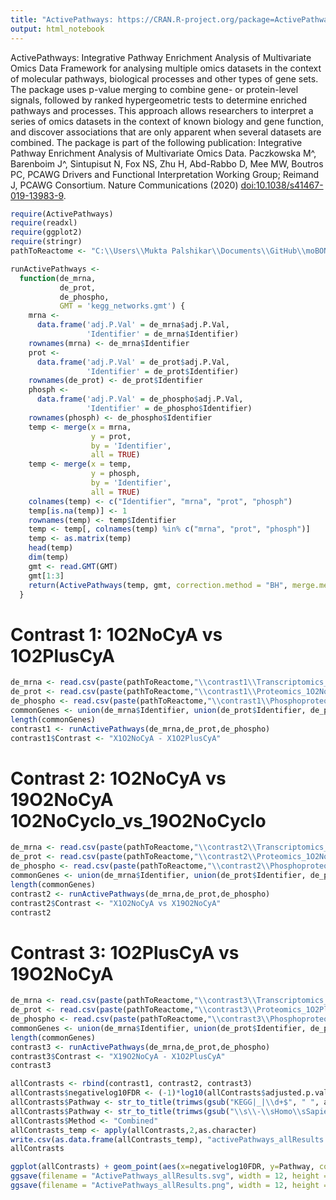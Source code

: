 ```yaml
---
title: "ActivePathways: https://CRAN.R-project.org/package=ActivePathways"
output: html_notebook
---
```


ActivePathways: Integrative Pathway Enrichment Analysis of Multivariate Omics Data
Framework for analysing multiple omics datasets in the context of molecular pathways, biological processes and other types of gene sets. The package uses p-value merging to combine gene- or protein-level signals, followed by ranked hypergeometric tests to determine enriched pathways and processes. This approach allows researchers to interpret a series of omics datasets in the context of known biology and gene function, and discover associations that are only apparent when several datasets are combined. The package is part of the following publication: Integrative Pathway Enrichment Analysis of Multivariate Omics Data. Paczkowska M^, Barenboim J^, Sintupisut N, Fox NS, Zhu H, Abd-Rabbo D, Mee MW, Boutros PC, PCAWG Drivers and Functional Interpretation Working Group; Reimand J, PCAWG Consortium. Nature Communications (2020) <doi:10.1038/s41467-019-13983-9>.

```r
require(ActivePathways)
require(readxl)
require(ggplot2)
require(stringr)
pathToReactome <- "C:\\Users\\Mukta Palshikar\\Documents\\GitHub\\moBONITA\\data\\paintomics\\" #"C:/Users/mpalshikar/Documents/moBONITA/data/paintomics"
```



```r
runActivePathways <-
  function(de_mrna,
           de_prot,
           de_phospho,
           GMT = 'kegg_networks.gmt') {
    mrna <-
      data.frame('adj.P.Val' = de_mrna$adj.P.Val,
                 'Identifier' = de_mrna$Identifier)
    rownames(mrna) <- de_mrna$Identifier
    prot <-
      data.frame('adj.P.Val' = de_prot$adj.P.Val,
                 'Identifier' = de_prot$Identifier)
    rownames(de_prot) <- de_prot$Identifier
    phosph <-
      data.frame('adj.P.Val' = de_phospho$adj.P.Val,
                 'Identifier' = de_phospho$Identifier)
    rownames(phosph) <- de_phospho$Identifier
    temp <- merge(x = mrna,
                  y = prot,
                  by = 'Identifier',
                  all = TRUE)
    temp <- merge(x = temp,
                  y = phosph,
                  by = 'Identifier',
                  all = TRUE)
    colnames(temp) <- c("Identifier", "mrna", "prot", "phosph")
    temp[is.na(temp)] <- 1
    rownames(temp) <- temp$Identifier
    temp <- temp[, colnames(temp) %in% c("mrna", "prot", "phosph")]
    temp <- as.matrix(temp)
    head(temp)
    dim(temp)
    gmt <- read.GMT(GMT)
    gmt[1:3]
    return(ActivePathways(temp, gmt, correction.method = "BH", merge.method = "Brown", background = rownames(temp)))
  }
```

# Contrast 1: 1O2NoCyA vs 1O2PlusCyA
```r
de_mrna <- read.csv(paste(pathToReactome,"\\contrast1\\Transcriptomics_1O2NoCyclo_vs_1O2PlusCyclo.csv", sep = ""))
de_prot <- read.csv(paste(pathToReactome,"\\contrast1\\Proteomics_1O2NoCyclo_vs_1O2PlusCyclo.csv", sep = ""))
de_phospho <- read.csv(paste(pathToReactome,"\\contrast1\\Phosphoproteomics_1O2NoCyclo_vs_1O2PlusCyclo.csv", sep = ""))
commonGenes <- union(de_mrna$Identifier, union(de_prot$Identifier, de_phospho$Identifier))
length(commonGenes)
contrast1 <- runActivePathways(de_mrna,de_prot,de_phospho)
contrast1$Contrast <- "X1O2NoCyA - X1O2PlusCyA"
```
# Contrast 2: 1O2NoCyA vs 19O2NoCyA  1O2NoCyclo_vs_19O2NoCyclo
```r
de_mrna <- read.csv(paste(pathToReactome,"\\contrast2\\Transcriptomics_1O2NoCyclo_vs_19O2NoCyclo.csv", sep = ""))
de_prot <- read.csv(paste(pathToReactome,"\\contrast2\\Proteomics_1O2NoCyclo_vs_19O2NoCyclo.csv", sep = ""))
de_phospho <- read.csv(paste(pathToReactome,"\\contrast2\\Phosphoproteomics_1O2NoCyclo_vs_19O2NoCyclo.csv", sep = ""))
commonGenes <- union(de_mrna$Identifier, union(de_prot$Identifier, de_phospho$Identifier))
length(commonGenes)
contrast2 <- runActivePathways(de_mrna,de_prot,de_phospho)
contrast2$Contrast <- "X1O2NoCyA vs X19O2NoCyA"
contrast2
```
# Contrast 3: 1O2PlusCyA vs 19O2NoCyA

```r
de_mrna <- read.csv(paste(pathToReactome,"\\contrast3\\Transcriptomics_1O2PlusCyclo_vs_19O2NoCyclo.csv", sep = ""))
de_prot <- read.csv(paste(pathToReactome,"\\contrast3\\Proteomics_1O2PlusCyclo_vs_19O2NoCyclo.csv", sep = ""))
de_phospho <- read.csv(paste(pathToReactome,"\\contrast3\\Phosphoproteomics_1O2PlusCyclo_vs_19O2NoCyclo.csv", sep = ""))
commonGenes <- union(de_mrna$Identifier, union(de_prot$Identifier, de_phospho$Identifier))
length(commonGenes)
contrast3 <- runActivePathways(de_mrna,de_prot,de_phospho)
contrast3$Contrast <- "X19O2NoCyA - X1O2PlusCyA"
contrast3
```
```r
allContrasts <- rbind(contrast1, contrast2, contrast3)
allContrasts$negativelog10FDR <- (-1)*log10(allContrasts$adjusted.p.val)
allContrasts$Pathway <- str_to_title(trimws(gsub("KEGG|_|\\d+$", " ", allContrasts$term.id)))
allContrasts$Pathway <- str_to_title(trimws(gsub("\\s\\-\\sHomo\\sSapiens\\s\\(Human\\)", " ", allContrasts$Pathway)))
allContrasts$Method <- "Combined"
allContrasts_temp <- apply(allContrasts,2,as.character)
write.csv(as.data.frame(allContrasts_temp), "activePathways_allResults.csv", row.names=FALSE)
allContrasts
```

```r
ggplot(allContrasts) + geom_point(aes(x=negativelog10FDR, y=Pathway, color=Contrast))+ theme_bw()
ggsave(filename = "ActivePathways_allResults.svg", width = 12, height = 10, units = 'in')
ggsave(filename = "ActivePathways_allResults.png", width = 12, height = 10, units = 'in')
```

